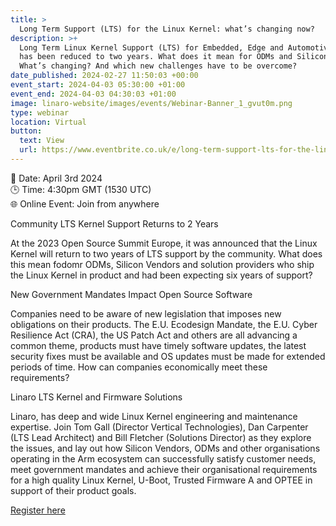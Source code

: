 ```yaml
---
title: >
  Long Term Support (LTS) for the Linux Kernel: what’s changing now?
description: >+
  Long Term Linux Kernel Support (LTS) for Embedded, Edge and Automotive devices
  has been reduced to two years. What does it mean for ODMs and Silicon Vendors?
  What’s changing? And which new challenges have to be overcome?
date_published: 2024-02-27 11:50:03 +00:00
event_start: 2024-04-03 05:30:00 +01:00
event_end: 2024-04-03 04:30:03 +01:00
image: linaro-website/images/events/Webinar-Banner_1_gvut0m.png
type: webinar
location: Virtual
button:
  text: View
  url: https://www.eventbrite.co.uk/e/long-term-support-lts-for-the-linux-kernel-whats-changing-now-tickets-856142694847?aff=oddtdtcreator
---
```


📆 Date: April 3rd 2024
<br />🕒 Time: 4:30pm GMT (1530 UTC)
<br />🌐 Online Event: Join from anywhere

Community LTS Kernel Support Returns to 2 Years

At the 2023 Open Source Summit Europe, it was announced that the Linux Kernel will return to two years of LTS support by the community. What does this mean fodomr ODMs, Silicon Vendors and solution providers who ship the Linux Kernel in product and had been expecting six years of support?

New Government Mandates Impact Open Source Software

Companies need to be aware of new legislation that imposes new obligations on their products. The E.U. Ecodesign Mandate, the E.U. Cyber Resilience Act (CRA), the US Patch Act and others are all advancing a common theme, products must have timely software updates, the latest security fixes must be available and OS updates must be made for extended periods of time. How can companies economically meet these requirements?

Linaro LTS Kernel and Firmware Solutions

Linaro, has deep and wide Linux Kernel engineering and maintenance expertise. Join Tom Gall (Director Vertical Technologies), Dan Carpenter (LTS Lead Architect) and Bill Fletcher (Solutions Director) as they explore the issues, and lay out how Silicon Vendors, ODMs and other organisations operating in the Arm ecosystem can successfully satisfy customer needs, meet government mandates and achieve their organisational requirements for a high quality Linux Kernel, U-Boot, Trusted Firmware A and OPTEE in support of their product goals.

[Register here](https://www.eventbrite.co.uk/e/long-term-support-lts-for-the-linux-kernel-whats-changing-now-tickets-856142694847?aff=oddtdtcreator)
